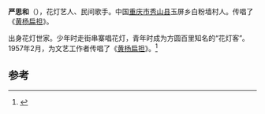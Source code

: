 '''严思和'''（{{bd|1905年||1960年|}}），花灯艺人、民间歌手。中国[[重庆市|重庆市]][[秀山县|秀山县]]玉屏乡白粉墙村人。传唱了《[[黄杨扁担|黄杨扁担]]》。

出身花灯世家。少年时走街串寨唱花灯，青年时成为方圆百里知名的“花灯客”。1957年2月，为文艺工作者传唱了《[[黄杨扁担|黄杨扁担]]》。<ref>{{Cite book|title=秀山文史资料 第6辑|last=秀山土家族苗族自治县民族事务委员会编|publisher=政协重庆市秀山土家族苗族自治县委员会文史资料委员会秀山土家族苗族自治县民族事务委员会|year=1991|isbn=|location=|pages=152}}</ref>

==参考==
{{reflist}}